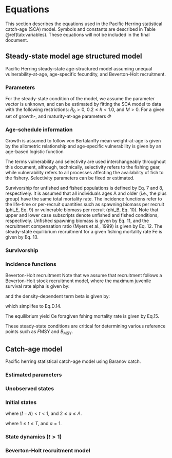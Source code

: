 # Equations

This section describes the equations used in the Pacific Herring statistical catch-age (SCA) model.
Symbols and constants are described in Table \@ref(tab:variables).
These equations will not be included in the final document.

## Steady-state model age structured model

Pacific Herring steady-state age-structured model assuming
unequal vulnerability-at-age,
age-specific fecundity, and
Beverton-Holt recruitment.

### Parameters

For the steady-state condition of the model, we assume the parameter vector
\begin{equation}\label{eq:Theta_steady}
\Theta = \left(R_0,\,h,\,M\right)
\end{equation}
is unknown, and can be estimated by fitting the SCA model to data with the following restrictions:
$R_0 > 0$, $0.2 \leq h < 1.0$, and $M > 0$.
For a given set of growth-, and maturity-at-age parameters $\Phi$ 
\begin{equation}\label{eq:Phi}
\Phi = \left(l_{\infty,s},\,\acute{k}_s,\,t_{0,s},\,\acute{a}_s,\,
\acute{b}_s,\,\dot{a}_s,\,\dot{\gamma}_s,\,\hat{a}_k,\,\hat{\gamma}_k\right).
\end{equation}

### Age-schedule information

Growth is assumed to follow von Bertalanffy
\begin{equation}\label{eq:l_as}
l_{a,s} = l\left(1-e^{\left(-k_s\left(a-t_{0,s}\right)\right)}\right),
\end{equation}
mean weight-at-age is given by the allometric relationship
\begin{equation}\label{eq:w_as}
w_{a,s} = \acute{a}_s\left(l_{a,s}\right)^{\acute{b}_s},
\end{equation}
and age-specific vulnerability is given by an age-based logistic function
\begin{equation}\label{eq:v_a}
v_a = \left(1+e^{\left(\frac{-\left(\hat{a}-a\right)}{\hat{\gamma}}\right)}\right)^{-1}.
\end{equation}

The terms vulnerability and selectivity are used interchangeably throughout this document, although, technically,
selectivity refers to the fishing gear, while
vulnerability refers to all processes affecting the availability of fish to the fishery.
Selectivity parameters can be fixed or estimated.

Survivorship for unfished and fished populations is defined by Eq. 7 and 8, respectively.
It is assumed that all individuals ages A and older (i.e., the plus group) have the same total mortality rate.
The incidence functions refer to the life-time or per-recruit quantities such as spawning biomass per recruit (phi_E, Eq. 9) or vulnerable biomass per recruit (phi_B, Eq. 10).
Note that upper and lower case subscripts denote unfished and fished conditions, respectively.
Unfished spawning biomass is given by Eq. 11,
and the recruitment compensation ratio (Myers et al., 1999) is given by Eq. 12.
The steady-state equilibrium recruitment for a given fishing mortality rate Fe is given by Eq. 13.

\begin{equation}\label{eq:f_as}
f_{a,s}=w_{a,s}\left(1+e^{\left(\frac{-\left(\dot{a}_s-a_s\right)}
{\dot{\gamma}_s}\right)}\right)^{-1}
\end{equation}

### Survivorship

\begin{equation}\label{eq:iota_a_1}
\iota_a = \begin{cases}
\frac{1}{S}, & a=1\\
\iota_{a-1}e^{-M}, & 1<a<A\\
\frac{\iota_{a-1}}{\left(1-e^{-M}\right)}, & a=A\\
\end{cases}
\end{equation}

\begin{equation}\label{eq:iota_a_2}
\iota_a = \begin{cases}
\frac{1}{S}, & a=1\\
\hat{\iota}_{a-1,s}e^{-M-F_ev_{a-1,s}}, & 1<a<A\\
\frac{\hat{\iota}_{a-1,s}e^{-M-F_ev_{a-1,s}}}{1-e^{-M-F_e v_{a,s}}}, & a=A\\
\end{cases}
\end{equation}

### Incidence functions

\begin{equation}\label{eq:phi_E}
\phi_E = \sum_{s=1}^S\sum_{a=1}^\infty \iota_a f_{a,s}
\end{equation}

\begin{equation}\label{eq:phi_e}
\phi_e = \sum_{s=1}^S\sum_{a=1}^\infty \hat{\iota}_{a,s} f_{a,s}
\end{equation}

\begin{equation}\label{eq:phi_B}
\phi_B = \sum_{s=1}^S\sum_{a=1}^\infty \iota_a w_{a,s} v_{a,s}
\end{equation}

\begin{equation}\label{eq:phi_b}
\phi_b = \sum_{s=1}^S\sum_{a=1}^\infty \hat{\iota}_{a,s} w_{a,s} v_{a,s}
\end{equation}

\begin{equation}\label{eq:phi_q}
\phi_q = \sum_{s=1}^S\sum_{a=1}^\infty
\frac{\hat{\iota}_{a,s} w_{a,s} v_{a,s}}{M+F_ev_{a,s}}
\left(1-e^{\left(-M-F_ev_{a,s}\right)}\right)
\end{equation}

\begin{equation}\label{eq:SB_0}
\mli{SB}_0 = R_0\phi_B
\end{equation}

\begin{equation}\label{eq:kappa}
\kappa=\frac{4h}{1-h}
\end{equation}

Beverton-Holt recruitment
Note that we assume that recruitment follows a Beverton-Holt stock recruitment model,
where the maximum juvenile survival rate alpha is given by:

and the density-dependent term beta is given by:

which simplifes to Eq.D.14.
\begin{equation}\label{eq:R_e}
R_e = R_0 \frac{\kappa-\frac{\phi_E}{\phi_e}}{\kappa-1}  
\end{equation}

The equilibrium yield Ce foragiven fshing mortality rate is given by Eq.15. 
\begin{equation}\label{eq:C_e}
C_e = F_e R_e \phi_q
\end{equation}

These steady-state conditions are critical for determining various reference points such as
$F\text{MSY}$ and $B_\text{MSY}$.

## Catch-age model

Pacific herring statistical catch-age model using Baranov catch.

### Estimated parameters

\begin{equation}\label{eq:Theta_catch}
\Theta = \left(R_0,\,h,\,M,\,\overline{R},\,\overline{R}_{\mli{init}},\,\vartheta^2,\,\rho,\,
\Gamma_{k,t},\,\{\omega_t\}_{\acute{t}=1-A}^{\acute{t}=T},\,
\{\omega_{\mli{init},t}\}_{t=\acute{t}-A}^{t=\acute{t}-1}\right)
\end{equation}

\begin{equation}\label{eq:sigma}
\sigma = \sqrt{\rho}\vartheta
\end{equation}

\begin{equation}\label{eq:tau}
\tau = \sqrt{\left(1-\rho\right)}\vartheta  
\end{equation}

### Unobserved states

\begin{equation}\label{eq:N_tas_unobs}
N_{t,a,s}
\end{equation}

\begin{equation}\label{eq:SB_ts_unobs}
\mli{SB}_{t,s}
\end{equation}

\begin{equation}\label{eq:Z_tas_unobs}
Z_{t,a,s}
\end{equation}

### Initial states

\begin{equation}\label{eq:N_tas_init_1}
N_{t,a,s} = \frac{1}{S}\overline{R}_\mli{init}e^{\omega_{\mli{init},t}}e^{-M\left(a-1\right)}
\end{equation}

where $(\acute{t}-A) < t < 1$, and $2 \leq a \leq A$.   
 
\begin{equation}\label{eq:N_tas_init_2}
N_{t,a,s} = \frac{1}{S}\bar{R}e^{\omega_{t}}
\end{equation}

where $1 \leq t \leq T$, and $a = 1$.  

\begin{equation}\label{eq:v_ka}
v_{k,a} = \frac{1}{1+e^{-\frac{\left(a - \hat{a}_k\right)}{\hat{\gamma}_k}}}  
\end{equation}

\begin{equation}\label{eq:F_kt}
F_{k,t} = e^{\Gamma_{k,t}}
\end{equation}

### State dynamics ($t>1$)

\begin{equation}\label{eq:SB_ts_state}
\mli{SB}_{t,s} = \sum_a N_{t,a,s}f_{a,s}
\end{equation}

\begin{equation}\label{eq:Z_tas_state}
Z_{t,a,s} = M+\sum_k F_{k,t} v_{k,t,a,s}
\end{equation}

\begin{equation}\label{eq:C_kt}
\hat{C}_{k,t} = \sum_s \sum_a \frac {N_{t,a,s}w_{a,s}F_{k,t}
v_{k,t,a,s} \left( 1-{e^{-Z_{t,a,s}}} \right) }{Z_{t,a,s}}^{\eta_t}
\end{equation}

\begin{equation}\label{eq:N_tas_state}
N_{t,a,s} = \begin{cases}
\frac{\alpha E_{t-1}}{1+\beta E_{t-1}} e^{\left(\omega_t-0.5\tau^2\right)}, & a=1\\
N_{t-1,a-1,s} e^{\left(-Z_{t-1,a-1,s}\right)}, & 1<a<A\\
N_{t-1,a,s} e^{\left(-Z_{t-1,a,s}\right)}, & a=A\\
\end{cases}
\end{equation}

### Beverton-Holt recruitment model

\begin{equation}\label{eq:R_t}
R_t = \frac{\alpha\mli{SB}_{t-k}}{1+\beta \mli{SB}_{t-k}}e^{\delta_{t}-0.5\tau^2}
\end{equation}

\begin{table}[ht]
\centering
\caption{\label{tab:variables}Description of symbols and constants in the
Pacific Herring statistical catch-age model.}
\begin{tabular}{lll}
\toprule
\bf{Symbol} & \bf{Value} & \bf{Description}\\
\midrule
\multicolumn{3}{l}{\textbf{Indices}}\\
$s$ & & Index for sex\\
$a$ & & Index for age\\
$t$ & & Index for year\\
$k$ & & Index for gear\\
\multicolumn{3}{l}{\textbf{Model dimensions}}\\
$S$ & $`r major_models[[1]]$dat$num.sex`$ & Number of sexes\\
$\acute{a},\,A$ & $`r major_models[[1]]$dat$start.age`$, $`r major_models[[1]]$dat$end.age`$ & Youngest and oldest age class ($A$ is a plus group)\\
$\acute{t},\,T$ & $`r major_models[[1]]$dat$start.yr`$, $`r major_models[[1]]$dat$end.yr`$ & First and last year of catch data\\
$K$ & $`r major_models[[1]]$dat$num.gears`$ & Number of gears including survey gears\\
\multicolumn{3}{l}{\textbf{Observations (data)}}\\
$C_{k,t}$ & & Catch in weight for gear $k$ in year $t$\\
$I_{k,t}$ & & Relative abundance index for gear $k$ in year $t$\\
\multicolumn{3}{l}{\textbf{Estimated parameters}}\\
$R_0$ & & Age-$\acute{a}$ recruits in unfished conditions\\
$h$ & & Steepness of the stock-recruitment relationship\\
$\bar{R}$ & & Average age-$\acute{a}$ recruitment from year $\acute{t}$ to $T$\\
$\bar{R}_\mli{init}$ & & Average age-$\acute{a}$ recruitment in year $\acute{t}-1$\\
$M_s$ & & Instantaneous natural mortality rate\\
$\hat{a}_k$ & & Selectivity parameter for gear $k$\\
$\hat{\gamma}_k$ & & Selectivity parameter for gear $k$\\
$\Gamma_{k,t}$ & & Logarithm of the instantaneous fishing mortality for gear $k$ in year $t$\\
$\omega_t$ & & Age-$\acute{a}$ deviates from $\bar{R}$ for years $\acute{t}$ to $T$\\
$\omega_{\mli{init},t}$ & & Age-$\acute{a}$ deviates from $\bar{R}_\mli{init}$ in year $\acute{t}$\\
$q_k$ & & Catchability parameter for survey $k$\\
$\rho$ & & Fraction of the total variance associated with observation error\\
$\vartheta^2$ & & Total precision (inverse of variance) of the total error\\
\multicolumn{3}{l}{\textbf{Standard deviations}}\\
$\sigma$ & & Standard deviation for observation errors in survey index\\
$\tau$ & & Standard deviation in process errors (recruitment deviations)\\
$\sigma_{C,k}$ & & Standard deviation in observed catch for gear $k$\\
\multicolumn{3}{l}{\textbf{Residuals}}\\
$\delta_t$ & & Recruitment residual in year $t$\\
$\eta_t$ & & Residual error in predicted catch in year $t$\\
\multicolumn{3}{l}{\textbf{Fixed growth and maturity parameters}}\\
$l_{\infty,s}$ & & Asymptotic length in millimetres for sex $s$\\
$\acute{k}_s$ & & Brody growth coefficient for sex $s$\\
$t_{0,s}$ & & Theoretical age at zero length for sex $s$\\
$\acute{a}_s$ & & Scalar in length-weight allometry for sex $s$\\
$\acute{b}_s$ & & Power parameter in length-weight allometry for sex $s$\\
$\dot{a}_s$ & & Age at 50\% maturity for sex $s$\\
$\dot{\gamma}_s$ & & Standard deviation at 50\% maturity for sex $s$\\
\bottomrule
\end{tabular}
\end{table}
